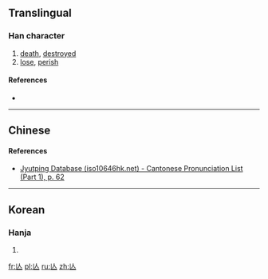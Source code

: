 {{also|亡}}
==Translingual==

===Han character===
{{Han char|rn=9|rad=人|as=01|sn=3|four=|canj=OV|ids=⿺𠃊人}}

# [[death]], [[destroy]]ed
# [[lose]], [[perish]]

====References====
* {{Han ref|kx=0091.051|hdz=10103.030|uh=4EBE|ud=20158}}

----

==Chinese==
{{zh-see|亡|v}}

====References====
* [http://www.iso10646hk.net/jp/document/download.jsp Jyutping Database (iso10646hk.net) - Cantonese Pronunciation List (Part 1), p. 62]

----

==Korean==

===Hanja===
{{ko-hanja|hangeul=[[망]], [[무]]|rv=mang, mu|mr=mang, mu}}

# {{defn|lang=ko|sort=人01}}

[[fr:亾]]
[[pl:亾]]
[[ru:亾]]
[[zh:亾]]